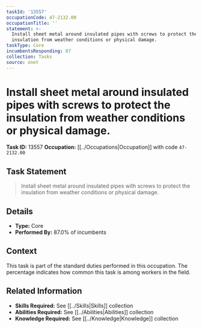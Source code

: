 ```yaml
---
taskId: '13557'
occupationCode: 47-2132.00
occupationTitle: ''
statement: >-
  Install sheet metal around insulated pipes with screws to protect the
  insulation from weather conditions or physical damage.
taskType: Core
incumbentsResponding: 87
collection: Tasks
source: onet
---
```

# Install sheet metal around insulated pipes with screws to protect the insulation from weather conditions or physical damage.

**Task ID:** 13557
**Occupation:** [[../Occupations|Occupation]] with code `47-2132.00`

## Task Statement

> Install sheet metal around insulated pipes with screws to protect the insulation from weather conditions or physical damage.

## Details

- **Type:** Core
- **Performed By:** 87.0% of incumbents

## Context

This task is part of the standard duties performed in this occupation. The percentage indicates how common this task is among workers in the field.

## Related Information

- **Skills Required:** See [[../Skills|Skills]] collection
- **Abilities Required:** See [[../Abilities|Abilities]] collection
- **Knowledge Required:** See [[../Knowledge|Knowledge]] collection
